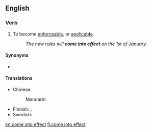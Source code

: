 ==English==

===Verb===
{{head|en|verb|head=[[come]] [[into]] [[effect]]}}

# To become [[enforceable]], or [[applicable]].
#: ''The new rules will '''come into effect''' on the 1st of January.''

====Synonyms====
* {{l|en|come into force}}

====Translations====
{{trans-top|become enforceable}}
* Chinese:
*: Mandarin: {{t+|cmn|生效|tr=shēngxiào|sc=Hani}}
{{trans-mid}}
* Finnish: {{t|fi|tulla voimaan}}, {{t|fi|[[astua]] [[voimaan]]}}
* Swedish: {{t|sv|träda i kraft}}
{{trans-bottom}}

[[kn:come into effect]]
[[fi:come into effect]]
